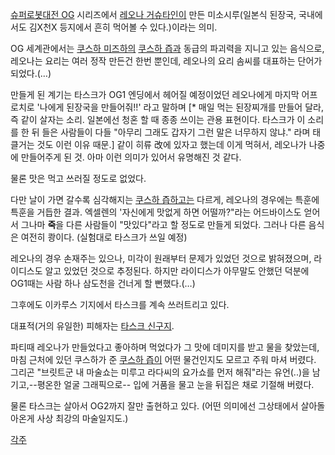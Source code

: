 [[슈퍼로봇대전 OG]] 시리즈에서 [[레오나 거슈타인]]이 만든 미소시루(일본식 된장국, 국내에서도 김X천X 등지에서 흔히 먹어볼 수 있다.)이라는 의미.

OG 세계관에서는 [[쿠스하 미즈하]]의 [[쿠스하 즙]]과 동급의 파괴력을 지니고 있는 음식으로, 레오나는 요리는 여러 정작 만든건 한번 뿐인데, 레오나의 요리 솜씨를 대표하는 단어가 되었다.(…)

만들게 된 계기는 타스크가 OG1 엔딩에서 헤어질 예정이었던 레오나에게 마지막 어프로치로 '나에게 된장국을 만들어줘!!' 라고 말하며 [* 매일 먹는 된장찌개를 만들어 달라, 즉 같이 살자는 소리. 일본에선 청혼 할 때 종종 쓰이는 관용 표현이다. 타스크가 이 소리를 한 뒤 들은 사람들이 다들 "아무리 그래도 갑자기 그런 말은 너무하지 않냐." 라며 태클거는 것도 이런 이유 때문.] 같이 히류 改에 있자고 했는데 이게 먹혀서, 레오나가 나중에 만들어주게 된 것. 아마 이런 의미가 있어서 유명해진 것 같다.

물론 맛은 먹고 쓰러질 정도로 없었다.

다만 날이 가면 갈수록 심각해지는 [[쿠스하 즙]]하고는 다르게, 레오나의 경우에는 특훈에 특훈을 거듭한 결과. 엑셀렌의 '자신에게 맛없게 하면 어떨까?"라는 어드바이스도 얻어서 그나마 '''죽'''을 다른 사람들이 "맛있다"라고 할 정도로 만들게 되었다. 그러나 다른 음식은 여전히 쾅이다. (실험대로 타스크가 쓰일 예정)

레오나의 경우 손재주는 있으나, 미각이 원래부터 문제가 있었던 것으로 밝혀졌으며, 라이디스도 알고 있었던 것으로 추정된다. 하지만 라이디스가 아무말도 안했던 덕분에 OG1때는 사람 하나 삼도천을 건너게 할 뻔했다.(…)

그후에도 이카루스 기지에서 타스크를 계속 쓰러트리고 있다.

대표적(거의 유일한) 피해자는 [[타스크 신구지]].

파티때 레오나가 만들었다고 좋아하며 먹었다가 그 맛에 데미지를 받고 물을 찾았는데, 마침 근처에 있던 쿠스하가 준 [[쿠스하 즙]]이 어떤 물건인지도 모르고 주워 마셔 버렸다. 그리곤 "브릿트군 내 마술쇼는 미루고 라다씨의 요가쇼를 먼저 해줘"라는 유언(..)을 남기고,--평온한 얼굴 그래픽으로-- 입에 거품을 물고 눈을 뒤집은 채로 기절해 버렸다. 

물론 타스크는 살아서 OG2까지 잘만 출현하고 있다. (어떤 의미에선 그상태에서 살아돌아온게 사상 최강의 마술일지도.)

[[각주]]
